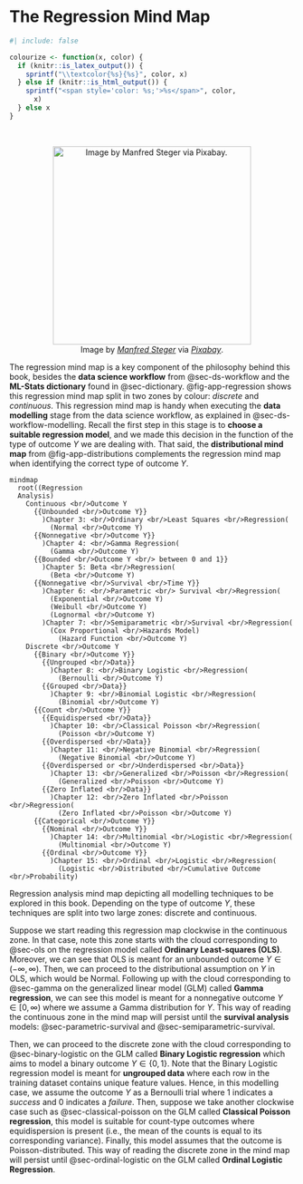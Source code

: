 <!-- Google tag (gtag.js) -->
<script async src="https://www.googletagmanager.com/gtag/js?id=G-7PRVEBE1EF"></script>
<script>
  window.dataLayer = window.dataLayer || [];
  function gtag(){dataLayer.push(arguments);}
  gtag('js', new Date());

  gtag('config', 'G-7PRVEBE1EF');
</script>

# The Regression Mind Map {#sec-regression-mind-map}

```r
#| include: false

colourize <- function(x, color) {
  if (knitr::is_latex_output()) {
    sprintf("\\textcolor{%s}{%s}", color, x)
  } else if (knitr::is_html_output()) {
    sprintf("<span style='color: %s;'>%s</span>", color,
      x)
  } else x
}
```

<br>
<center>
![Image by [*Manfred Steger*](https://pixabay.com/users/manfredsteger-1848497/?utm_source=link-attribution&utm_medium=referral&utm_campaign=image&utm_content=3699345) via [*Pixabay*](https://pixabay.com/vectors/pixel-cells-pixel-mindmap-3704048/).](img/mind-map.png){width="350"}
</center>

The regression mind map is a key component of the philosophy behind this book, besides the **data science workflow** from @sec-ds-workflow and the **ML-Stats dictionary** found in @sec-dictionary. @fig-app-regression shows this regression mind map split in two zones by colour: *discrete* and *continuous*. This regression mind map is handy when executing the **data modelling** stage from the data science workflow, as explained in @sec-ds-workflow-modelling. Recall the first step in this stage is to **choose a suitable regression model**, and we made this decision in the function of the type of outcome $Y$ we are dealing with. That said, the **distributional mind map** from @fig-app-distributions complements the regression mind map when identifying the correct type of outcome $Y$.

::: {#fig-app-regression}
```mermaid
mindmap
  root((Regression 
  Analysis)
    Continuous <br/>Outcome Y
      {{Unbounded <br/>Outcome Y}}
        )Chapter 3: <br/>Ordinary <br/>Least Squares <br/>Regression(
          (Normal <br/>Outcome Y)
      {{Nonnegative <br/>Outcome Y}}
        )Chapter 4: <br/>Gamma Regression(
          (Gamma <br/>Outcome Y)
      {{Bounded <br/>Outcome Y <br/> between 0 and 1}}
        )Chapter 5: Beta <br/>Regression(
          (Beta <br/>Outcome Y)
      {{Nonnegative <br/>Survival <br/>Time Y}}
        )Chapter 6: <br/>Parametric <br/> Survival <br/>Regression(
          (Exponential <br/>Outcome Y)
          (Weibull <br/>Outcome Y)
          (Lognormal <br/>Outcome Y)
        )Chapter 7: <br/>Semiparametric <br/>Survival <br/>Regression(
          (Cox Proportional <br/>Hazards Model)
            (Hazard Function <br/>Outcome Y)
    Discrete <br/>Outcome Y
      {{Binary <br/>Outcome Y}}
        {{Ungrouped <br/>Data}}
          )Chapter 8: <br/>Binary Logistic <br/>Regression(
            (Bernoulli <br/>Outcome Y)
        {{Grouped <br/>Data}}
          )Chapter 9: <br/>Binomial Logistic <br/>Regression(
            (Binomial <br/>Outcome Y)
      {{Count <br/>Outcome Y}}
        {{Equidispersed <br/>Data}}
          )Chapter 10: <br/>Classical Poisson <br/>Regression(
            (Poisson <br/>Outcome Y)
        {{Overdispersed <br/>Data}}
          )Chapter 11: <br/>Negative Binomial <br/>Regression(
            (Negative Binomial <br/>Outcome Y)
        {{Overdispersed or <br/>Underdispersed <br/>Data}}
          )Chapter 13: <br/>Generalized <br/>Poisson <br/>Regression(
            (Generalized <br/>Poisson <br/>Outcome Y)
        {{Zero Inflated <br/>Data}}
          )Chapter 12: <br/>Zero Inflated <br/>Poisson <br/>Regression(
            (Zero Inflated <br/>Poisson <br/>Outcome Y)
      {{Categorical <br/>Outcome Y}}
        {{Nominal <br/>Outcome Y}}
          )Chapter 14: <br/>Multinomial <br/>Logistic <br/>Regression(
            (Multinomial <br/>Outcome Y)
        {{Ordinal <br/>Outcome Y}}
          )Chapter 15: <br/>Ordinal <br/>Logistic <br/>Regression(
            (Logistic <br/>Distributed <br/>Cumulative Outcome <br/>Probability)
```

Regression analysis mind map depicting all modelling techniques to be explored in this book. Depending on the type of outcome $Y$, these techniques are split into two large zones: discrete and continuous.
:::

Suppose we start reading this regression map clockwise in the continuous zone. In that case, note this zone starts with the cloud corresponding to @sec-ols on the regression model called **Ordinary Least-squares (OLS)**. Moreover, we can see that OLS is meant for an unbounded outcome $Y \in (-\infty, \infty)$. Then, we can proceed to the distributional assumption on $Y$ in OLS, which would be Normal. Following up with the cloud corresponding to @sec-gamma on the generalized linear model (GLM) called **Gamma regression**, we can see this model is meant for a nonnegative outcome $Y \in [0, \infty)$ where we assume a Gamma distribution for $Y$. This way of reading the continuous zone in the mind map will persist until the **survival analysis** models: @sec-parametric-survival and @sec-semiparametric-survival.

Then, we can proceed to the discrete zone with the cloud corresponding to @sec-binary-logistic on the GLM called **Binary Logistic regression** which aims to model a binary outcome $Y \in \{0, 1 \}$. Note that the Binary Logistic regression model is meant for **ungrouped data** where each row in the training dataset contains unique feature values. Hence, in this modelling case, we assume the outcome $Y$ as a Bernoulli trial where $1$ indicates a *success* and $0$ indicates a *failure*. Then, suppose we take another clockwise case such as @sec-classical-poisson on the GLM called **Classical Poisson regression**, this model is suitable for count-type outcomes where equidispersion is present (i.e., the mean of the counts is equal to its corresponding variance). Finally, this model assumes that the outcome is Poisson-distributed. This way of reading the discrete zone in the mind map will persist until @sec-ordinal-logistic on the GLM called **Ordinal Logistic Regression**.
